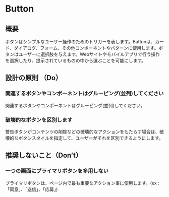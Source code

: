 
<Meta title="Button" of={ButtonStories} />

# Button

<Canvas>
  <Story of={Component} />
</Canvas>

<Controls of={Component} />

## 概要
ボタンはシンプルなユーザー操作のためのトリガーを表します。Buttonは、カード、ダイアログ、フォーム、その他コンポーネントやパターンに使用します。ボタンはユーザーに選択肢を与えます。Webサイトやモバイルアプリで行う操作を選択したり、提示されているものの中から選ぶことを可能にします。

## 設計の原則 （Do）

### 関連するボタンやコンポーネントはグルーピング(並列)してください
関連するボタンやコンポーネントはグルーピング(並列)してください。

### 破壊的なボタンを区別します
警告ボタンがコンテンツの削除などの破壊的なアクションをもたらす場合は、破壊的なボタンスタイルを指定して、ユーザーがそれを区別できるようにします。

## 推奨しないこと（Don’t）

### 一つの画面にプライマリボタンを多用しない
プライマリボタンは、ページ内で最も重要なアクション事に使用します。(ex : 「同意」、「送信」、「応募」)
